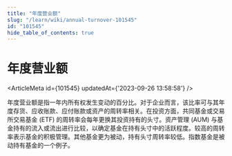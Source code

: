 ```yaml
---
title: "年度营业额"
slug: "/learn/wiki/annual-turnover-101545"
id: "101545"
hide_table_of_contents: true
---
```



# 年度营业额

<ArticleMeta id={101545} updatedAt={'2023-09-26 13:58:58'} />
<div className='border-solid border-b border-t-0 my-4 border-[var(--ifm-color-gray-300)]' />

年度营业额是指一年内所有权发生变动的百分比。对于企业而言，该比率可与其年度存货、应收账款、应付账款或资产的周转率相关。在投资方面，共同基金或交易所交易基金 (ETF) 的周转率会每年更换其投资持有的头寸。资产管理 (AUM) 与基金持有的流入或流出进行比较，以确定基金在持有头寸中的活跃程度。较高的周转率表示基金的积极管理。其他基金更为被动，持有头寸周转率较低。指数基金是被动持有基金的一个例子。
